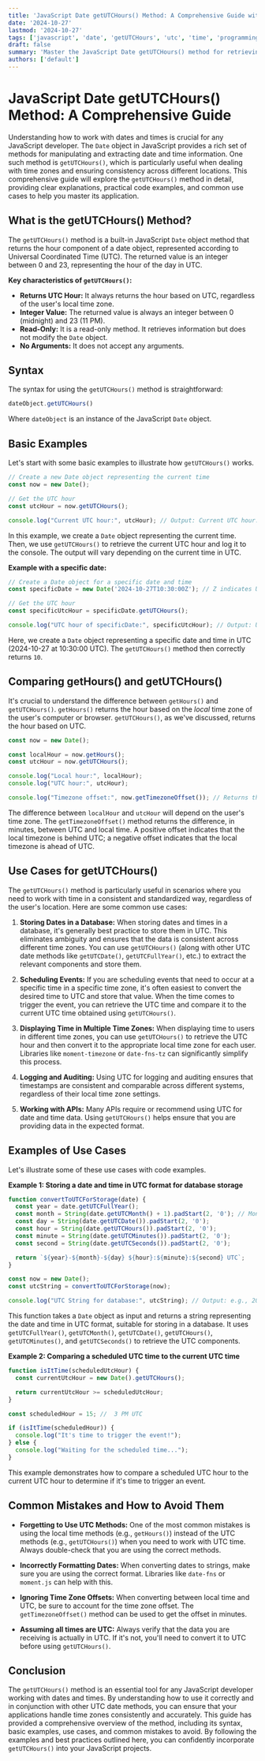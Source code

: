 ```yaml
---
title: 'JavaScript Date getUTCHours() Method: A Comprehensive Guide with Examples'
date: '2024-10-27'
lastmod: '2024-10-27'
tags: ['javascript', 'date', 'getUTCHours', 'utc', 'time', 'programming', 'web development']
draft: false
summary: 'Master the JavaScript Date getUTCHours() method for retrieving the hour (0-23) of a Date object, represented in Universal Coordinated Time (UTC). This comprehensive guide provides detailed explanations, practical code examples, and common use cases to help you effectively work with UTC hours in your JavaScript applications.'
authors: ['default']
---
```


# JavaScript Date getUTCHours() Method: A Comprehensive Guide

Understanding how to work with dates and times is crucial for any JavaScript developer.  The `Date` object in JavaScript provides a rich set of methods for manipulating and extracting date and time information.  One such method is `getUTCHours()`, which is particularly useful when dealing with time zones and ensuring consistency across different locations.  This comprehensive guide will explore the `getUTCHours()` method in detail, providing clear explanations, practical code examples, and common use cases to help you master its application.

## What is the getUTCHours() Method?

The `getUTCHours()` method is a built-in JavaScript `Date` object method that returns the hour component of a date object, represented according to Universal Coordinated Time (UTC). The returned value is an integer between 0 and 23, representing the hour of the day in UTC.

**Key characteristics of `getUTCHours()`:**

*   **Returns UTC Hour:**  It always returns the hour based on UTC, regardless of the user's local time zone.
*   **Integer Value:** The returned value is always an integer between 0 (midnight) and 23 (11 PM).
*   **Read-Only:**  It is a read-only method. It retrieves information but does not modify the `Date` object.
*   **No Arguments:** It does not accept any arguments.

## Syntax

The syntax for using the `getUTCHours()` method is straightforward:

```javascript
dateObject.getUTCHours()
```

Where `dateObject` is an instance of the JavaScript `Date` object.

## Basic Examples

Let's start with some basic examples to illustrate how `getUTCHours()` works.

```javascript
// Create a new Date object representing the current time
const now = new Date();

// Get the UTC hour
const utcHour = now.getUTCHours();

console.log("Current UTC hour:", utcHour); // Output: Current UTC hour: (e.g., 14 if it's 2 PM UTC)
```

In this example, we create a `Date` object representing the current time. Then, we use `getUTCHours()` to retrieve the current UTC hour and log it to the console. The output will vary depending on the current time in UTC.

**Example with a specific date:**

```javascript
// Create a Date object for a specific date and time
const specificDate = new Date('2024-10-27T10:30:00Z'); // Z indicates UTC time

// Get the UTC hour
const specificUtcHour = specificDate.getUTCHours();

console.log("UTC hour of specificDate:", specificUtcHour); // Output: UTC hour of specificDate: 10
```

Here, we create a `Date` object representing a specific date and time in UTC (2024-10-27 at 10:30:00 UTC).  The `getUTCHours()` method then correctly returns `10`.

## Comparing getHours() and getUTCHours()

It's crucial to understand the difference between `getHours()` and `getUTCHours()`.  `getHours()` returns the hour based on the *local* time zone of the user's computer or browser. `getUTCHours()`, as we've discussed, returns the hour based on UTC.

```javascript
const now = new Date();

const localHour = now.getHours();
const utcHour = now.getUTCHours();

console.log("Local hour:", localHour);
console.log("UTC hour:", utcHour);

console.log("Timezone offset:", now.getTimezoneOffset()); // Returns the offset in minutes
```

The difference between `localHour` and `utcHour` will depend on the user's time zone.  The `getTimezoneOffset()` method returns the difference, in minutes, between UTC and local time.  A positive offset indicates that the local timezone is behind UTC; a negative offset indicates that the local timezone is ahead of UTC.

## Use Cases for getUTCHours()

The `getUTCHours()` method is particularly useful in scenarios where you need to work with time in a consistent and standardized way, regardless of the user's location. Here are some common use cases:

1.  **Storing Dates in a Database:** When storing dates and times in a database, it's generally best practice to store them in UTC. This eliminates ambiguity and ensures that the data is consistent across different time zones. You can use `getUTCHours()` (along with other UTC date methods like `getUTCDate()`, `getUTCFullYear()`, etc.) to extract the relevant components and store them.

2.  **Scheduling Events:** If you are scheduling events that need to occur at a specific time in a specific time zone, it's often easiest to convert the desired time to UTC and store that value. When the time comes to trigger the event, you can retrieve the UTC time and compare it to the current UTC time obtained using `getUTCHours()`.

3.  **Displaying Time in Multiple Time Zones:** When displaying time to users in different time zones, you can use `getUTCHours()` to retrieve the UTC hour and then convert it to the appropriate local time zone for each user.  Libraries like `moment-timezone` or `date-fns-tz` can significantly simplify this process.

4.  **Logging and Auditing:**  Using UTC for logging and auditing ensures that timestamps are consistent and comparable across different systems, regardless of their local time zone settings.

5.  **Working with APIs:** Many APIs require or recommend using UTC for date and time data.  Using `getUTCHours()` helps ensure that you are providing data in the expected format.

## Examples of Use Cases

Let's illustrate some of these use cases with code examples.

**Example 1: Storing a date and time in UTC format for database storage**

```javascript
function convertToUTCForStorage(date) {
  const year = date.getUTCFullYear();
  const month = String(date.getUTCMonth() + 1).padStart(2, '0'); // Month is 0-indexed
  const day = String(date.getUTCDate()).padStart(2, '0');
  const hour = String(date.getUTCHours()).padStart(2, '0');
  const minute = String(date.getUTCMinutes()).padStart(2, '0');
  const second = String(date.getUTCSeconds()).padStart(2, '0');

  return `${year}-${month}-${day} ${hour}:${minute}:${second} UTC`;
}

const now = new Date();
const utcString = convertToUTCForStorage(now);

console.log("UTC String for database:", utcString); // Output: e.g., 2024-10-27 14:45:30 UTC
```

This function takes a `Date` object as input and returns a string representing the date and time in UTC format, suitable for storing in a database.  It uses `getUTCFullYear()`, `getUTCMonth()`, `getUTCDate()`, `getUTCHours()`, `getUTCMinutes()`, and `getUTCSeconds()` to retrieve the UTC components.

**Example 2:  Comparing a scheduled UTC time to the current UTC time**

```javascript
function isItTime(scheduledUtcHour) {
  const currentUtcHour = new Date().getUTCHours();

  return currentUtcHour >= scheduledUtcHour;
}

const scheduledHour = 15; //  3 PM UTC

if (isItTime(scheduledHour)) {
  console.log("It's time to trigger the event!");
} else {
  console.log("Waiting for the scheduled time...");
}
```

This example demonstrates how to compare a scheduled UTC hour to the current UTC hour to determine if it's time to trigger an event.

## Common Mistakes and How to Avoid Them

*   **Forgetting to Use UTC Methods:**  One of the most common mistakes is using the local time methods (e.g., `getHours()`) instead of the UTC methods (e.g., `getUTCHours()`) when you need to work with UTC time. Always double-check that you are using the correct methods.

*   **Incorrectly Formatting Dates:** When converting dates to strings, make sure you are using the correct format. Libraries like `date-fns` or `moment.js` can help with this.

*   **Ignoring Time Zone Offsets:**  When converting between local time and UTC, be sure to account for the time zone offset.  The `getTimezoneOffset()` method can be used to get the offset in minutes.

*   **Assuming all times are UTC:**  Always verify that the data you are receiving is actually in UTC. If it's not, you'll need to convert it to UTC before using `getUTCHours()`.

## Conclusion

The `getUTCHours()` method is an essential tool for any JavaScript developer working with dates and times. By understanding how to use it correctly and in conjunction with other UTC date methods, you can ensure that your applications handle time zones consistently and accurately. This guide has provided a comprehensive overview of the method, including its syntax, basic examples, use cases, and common mistakes to avoid. By following the examples and best practices outlined here, you can confidently incorporate `getUTCHours()` into your JavaScript projects.